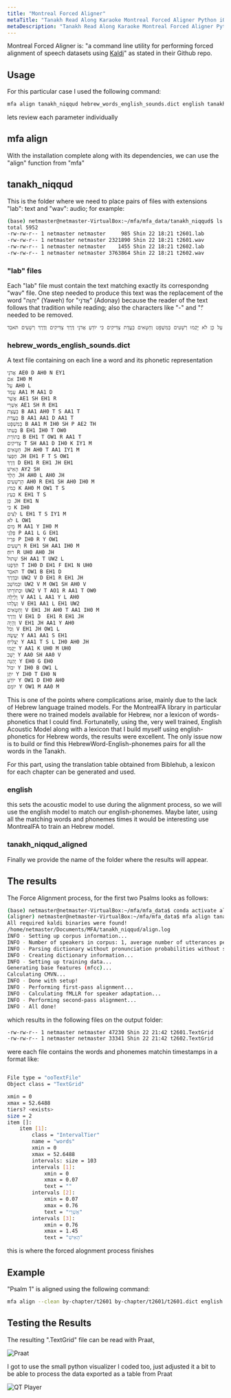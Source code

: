 ```yaml
---
title: "Montreal Forced Aligner"
metaTitle: "Tanakh Read Along Karaoke Montreal Forced Aligner Python iOS "
metaDescription: "Tanakh Read Along Karaoke Montreal Forced Aligner Python iOS "
---
```

Montreal Forced Aligner is: "a command line utility for performing forced alignment of speech datasets using [Kaldi](http://kaldi-asr.org/)" as stated in their Github repo.

## Usage

For this particular case I used the following command:
```bash
mfa align tanakh_niqqud hebrew_words_english_sounds.dict english tanakh_niqqud_aligned/
```
lets review each parameter individually

## mfa align
With the installation complete along with its dependencies, we can use the "align" function from "mfa"

## tanakh_niqqud
This is the folder where we need to place pairs of files with extensions "lab": text and "wav": audio; for example:

```bash
(base) netmaster@netmaster-VirtualBox:~/mfa/mfa_data/tanakh_niqqud$ ls -l
total 5952
-rw-rw-r-- 1 netmaster netmaster     985 Shin 22 18:21 t2601.lab
-rw-rw-r-- 1 netmaster netmaster 2321890 Shin 22 18:21 t2601.wav
-rw-rw-r-- 1 netmaster netmaster    1455 Shin 22 18:21 t2602.lab
-rw-rw-r-- 1 netmaster netmaster 3763864 Shin 22 18:21 t2602.wav
```

### "lab" files
Each "lab" file must contain the text matching exactly its correspondng "wav" file. One step needed to produce this text was the replacement of the word "יְהוָה" (Yaweh) for "אֲדֹנָי" (Adonay) because the reader of the text follows that tradition while reading; also the characters like "-" and "׃" needed to be removed.
```bash
אַשְׁרֵי הָאִישׁ אֲשֶׁר לֹא הָלַךְ בַּעֲצַת רְשָׁעִים וּבְדֶרֶךְ חַטָּאִים לֹא עָמָד וּבְמוֹשַׁב לֵצִים לֹא יָשָׁב כִּי אִם בְּתוֹרַת אֲדֹנָי חֶפְצוֹ וּבְתוֹרָתוֹ יֶהְגֶּה יוֹמָם וָלָיְלָה וְהָיָה כְּעֵץ שָׁתוּל עַל פַּלְגֵי מָיִם אֲשֶׁר פִּרְיוֹ יִתֵּן בְּעִתּוֹ וְעָלֵהוּ לֹא יִבּוֹל וְכֹל אֲשֶׁר יַעֲשֶׂה יַצְלִיחַ לֹא כֵן הָרְשָׁעִים כִּי אִם כַּמֹּץ אֲ‍שֶׁר תִּדְּפֶנּוּ רוּחַ עַל כֵּן לֹא יָקֻמוּ רְשָׁעִים בַּמִּשְׁפָּט וְחַטָּאִים בַּעֲדַת צַדִּיקִים כִּי יוֹדֵעַ אֲדֹנָי דֶּרֶךְ צַדִּיקִים וְדֶרֶךְ רְשָׁעִים תֹּאבֵד
```

### hebrew_words_english_sounds.dict
A text file containing on each line a word and its phonetic representation

```bash
אֲדֹנָי AE0 D AH0 N EY1
אִם IH0 M
עַל AH0 L
עָמָד AA1 M AA1 D
אֲשֶׁר AE1 SH EH1 R
אַשְׁרֵי AE1 SH R EH1
בַּעֲצַת B AA1 AH0 T S AA1 T
בַּעֲדַת B AA1 AA1 D AA1 T
בַּמִּשְׁפָּט B AA1 M IH0 SH P AE2 TH
בְּעִתּוֹ B EH1 IH0 T OW0
בְּתוֹרַת B EH1 T OW1 R AA1 T
צַדִּיקִים T SH AA1 D IH0 K IY1 M
חַטָּאִים JH AH0 T AA1 IY1 M
חֶפְצוֹ JH EH1 F T S OW1
דֶּרֶךְ D EH1 R EH1 JH EH1
הָאִישׁ AY2 SH
הָלַךְ JH AH0 L AH0 JH
הָרְשָׁעִים AH0 R EH1 SH AH0 IH0 M
כַּמֹּץ K AH0 M OW1 T S
כְּעֵץ K EH1 T S
כֵּן JH EH1 N
כִּי K IH0
לֵצִים L EH1 T S IY1 M
לֹא L OW1
מָיִם M AA1 Y IH0 M
פַּלְגֵי P AA1 L G EH1
פִּרְיוֹ P IH0 R Y OW1
רְשָׁעִים R EH1 SH AA1 IH0 M
רוּחַ׃ R UH0 AH0 JH
שָׁתוּל SH AA1 T UW2 L
תִּדְּפֶנּוּ T IH0 D EH1 F EH1 N UH0
תֹּאבֵד T OW1 B EH1 D
וּבְדֶרֶךְ UW2 V D EH1 R EH1 JH
וּבְמוֹשַׁב UW2 V M OW1 SH AH0 V
וּבְתוֹרָתוֹ UW2 V T AO1 R AA1 T OW0
וָלָיְלָה V AA1 L AA1 Y L AH0
וְעָלֵהוּ V EH1 AA1 L EH1 UW2
וְחַטָּאִים V EH1 JH AH0 T AA1 IH0 M
וְדֶרֶךְ V EH1 D  EH1 R EH1 JH
וְהָיָה V EH1 JH AA1 Y AH0
וְכֹל V EH1 JH OW1 L
יַעֲשֶׂה Y AA1 AA1 S EH1
יַצְלִיחַ Y AA1 T S L IH0 AH0 JH
יָקֻמוּ Y AA1 K UH0 M UH0
יָשָׁב Y AA0 SH AA0 V
יֶהְגֶּה Y EH0 G EH0
יִבּוֹל Y IH0 B OW1 L
יִתֵּן Y IH0 T EH0 N
יוֹדֵעַ Y OW1 D EH0 AH0
יוֹמָם Y OW1 M AA0 M
```
This is one of the points where complications arise, mainly due to the lack of Hebrew language trained models. For the MontrealFA library in particular there were no trained models available for Hebrew, nor a lexicon of words-phonetics that I could find.
Fortunatelly, using the, very well trained, English Acoustic Model along with a lexicon that I build myself using english-phonetics for Hebrew words, the results were excellent.
The only issue now is to build or find this HebrewWord-English-phonemes pairs for all the words in the Tanakh.

For this part, using the translation table obtained from Biblehub, a lexicon for each chapter can be generated and used.


### english
this sets the acoustic model to use during the alignment process, so we will use the english model to match our english-phonemes. Maybe later, using all the matching words and phonemes times it would be interesting use MontrealFA to train an Hebrew model.

### tanakh_niqqud_aligned
Finally we provide the name of the folder where the results will appear.

## The results
The Force Alignment process, for the first two Psalms looks as follows:
```bash
(base) netmaster@netmaster-VirtualBox:~/mfa/mfa_data$ conda activate aligner
(aligner) netmaster@netmaster-VirtualBox:~/mfa/mfa_data$ mfa align tanakh_niqqud hebrew_words_english_sounds.dict english tanakh_niqqud_aligned/
All required kaldi binaries were found!
/home/netmaster/Documents/MFA/tanakh_niqqud/align.log
INFO - Setting up corpus information...
INFO - Number of speakers in corpus: 1, average number of utterances per speaker: 2.0
INFO - Parsing dictionary without pronunciation probabilities without silence probabilities
INFO - Creating dictionary information...
INFO - Setting up training data...
Generating base features (mfcc)...
Calculating CMVN...
INFO - Done with setup!
INFO - Performing first-pass alignment...
INFO - Calculating fMLLR for speaker adaptation...
INFO - Performing second-pass alignment...
INFO - All done!
```

which results in the following files on the output folder:

```bash
-rw-rw-r-- 1 netmaster netmaster 47230 Shin 22 21:42 t2601.TextGrid
-rw-rw-r-- 1 netmaster netmaster 33341 Shin 22 21:42 t2602.TextGrid
```

were each file contains the words and phonemes matchin timestamps in a format like:
```bash

File type = "ooTextFile"
Object class = "TextGrid"

xmin = 0 
xmax = 52.6488 
tiers? <exists> 
size = 2 
item []: 
    item [1]:
        class = "IntervalTier" 
        name = "words" 
        xmin = 0 
        xmax = 52.6488 
        intervals: size = 103 
        intervals [1]:
            xmin = 0 
            xmax = 0.07 
            text = "" 
        intervals [2]:
            xmin = 0.07 
            xmax = 0.76 
            text = "אַשְׁרֵי" 
        intervals [3]:
            xmin = 0.76 
            xmax = 1.45 
            text = "הָאִישׁ" 
```
this is where the forced alognment process finishes

## Example

"Psalm 1" is aligned using the following command:

```bash
mfa align --clean by-chapter/t2601 by-chapter/t2601/t2601.dict english by-chapter-aligned/t2601

```

## Testing the Results

The resulting ".TextGrid" file can be read with Praat,

![Praat](praat_sc.png)

I got to use the small python visualizer I coded too, just adjusted it a bit to be able to process the data exported as a table from Praat 

![QT Player](qtplayer.png)
